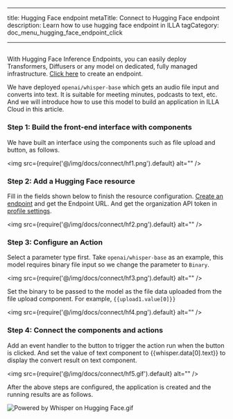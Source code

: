 
---

title: Hugging Face endpoint
metaTitle: Connect to Hugging Face endpoint
description: Learn how to use hugging face endpoint in ILLA
tagCategory: doc_menu_hugging_face_endpoint_click

---

## <Heading hidden>Hugging Face endpoint</Heading>

With Hugging Face Inference Endpoints, you can easily deploy Transformers, Diffusers or any model on dedicated, fully managed infrastructure. [Click here](https://ui.endpoints.huggingface.co/new) to create an endpoint. 

We have deployed `openai/whisper-base` which gets an audio file input and converts into text. It is suitable for meeting minutes, podcasts to text, etc.  And we will introduce how to use this model to build an application in ILLA Cloud in this article.

### Step 1: Build the front-end interface with components

We have built an interface using the components such as file upload and button, as follows.

<img src={require('@/img/docs/connect/hf1.png').default} alt="" />

### Step 2: Add a Hugging Face resource

Fill in the fields shown below to finish the resource configuration. [Create an endpoint](https://ui.endpoints.huggingface.co/new) and get the Endpoint URL. And get the organization API token in [profile settings](https://huggingface.co/settings/tokens). 

<img src={require('@/img/docs/connect/hf2.png').default} alt="" />

### Step 3: Configure an Action

Select a parameter type first. Take `openai/whisper-base` as an example, this model requires binary file input so we change the parameter to `Binary`.

<img src={require('@/img/docs/connect/hf3.png').default} alt="" />

Set the binary to be passed to the model as the file data uploaded from the file upload component. For example, `{{upload1.value[0]}}`

<img src={require('@/img/docs/connect/hf4.png').default} alt="" />

### Step 4: Connect the components and actions

Add an event handler to the button to trigger the action run when the button is clicked. And set the value of text component to {{whisper.data[0].text}} to display the convert result on text component. 

<img src={require('@/img/docs/connect/hf5.gif').default} alt="" />

After the above steps are configured, the application is created and the running results are as follows.

![Powered by Whisper on Hugging Face.gif](https://s3-us-west-2.amazonaws.com/secure.notion-static.com/e081c8df-308f-4938-9519-3d8844c101bc/Powered_by_Whisper_on_Hugging_Face.gif)
